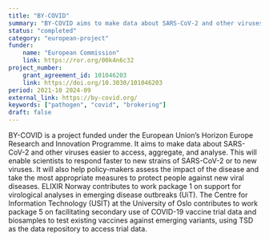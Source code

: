 ```yaml
---
title: "BY-COVID"
summary: "BY-COVID aims to make data about SARS-CoV-2 and other viruses easier to access, aggregate, and analyse"
status: "completed"
category: "european-project"
funder:
    name: "European Commission"
    link: https://ror.org/00k4n6c32
project_number:
    grant_agreement_id: 101046203
    link: https://doi.org/10.3030/101046203
period: 2021-10 2024-09
external_link: https://by-covid.org/
keywords: ["pathogen", "covid", "brokering"]
draft: false
---
```

BY-COVID is a project funded under the European Union’s Horizon Europe Research and Innovation Programme. 
It aims to make data about SARS-CoV-2 and other viruses easier to access, aggregate, and analyse. 
This will enable scientists to respond faster to new strains of SARS-CoV-2 or to new viruses. 
It will also help policy-makers assess the impact of the disease and take the most appropriate measures to protect people against new viral diseases.
ELIXIR Norway contributes to work package 1 on support for virological analyses in emerging disease outbreaks (UiT). The Centre for Information Technology (USIT) at the University of Oslo contributes to work package 5 on facilitating secondary use of COVID-19 vaccine trial data and biosamples to test existing vaccines against emerging variants, using TSD as the data repository to access trial data.


